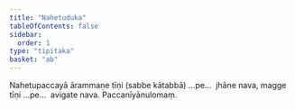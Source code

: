 ```yaml
---
title: "Nahetuduka"
tableOfContents: false
sidebar:
  order: 1
type: "tipitaka"
basket: "ab"
---
```



<DynamicBreadcrumb />

<Division number="109">

<Paragraph number="795">
Nahetupaccayā ārammaṇe tīṇi (sabbe kātabbā) …pe…  jhāne nava, magge tīṇi …pe…  avigate nava.

</Paragraph>
</Division>

<Paragraph number="796" type="center">
Paccanīyānulomaṃ.
</Paragraph>